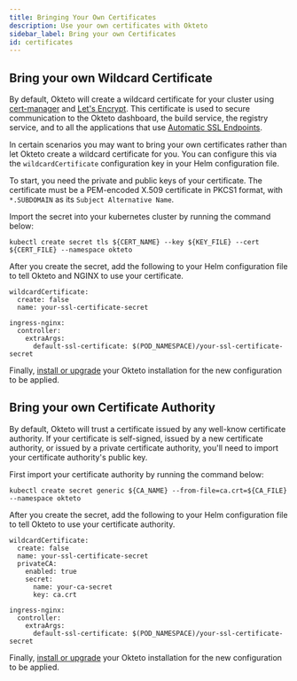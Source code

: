 ```yaml
---
title: Bringing Your Own Certificates
description: Use your own certificates with Okteto
sidebar_label: Bring your own Certificates
id: certificates
---
```


## Bring your own Wildcard Certificate

By default, Okteto will create a wildcard certificate for your cluster using [cert-manager](https://cert-manager.io/) and [Let's Encrypt](https://letsencrypt.org/). This certificate is used to secure communication to the Okteto dashboard, the build service, the registry service, and to all the applications that use  [Automatic SSL Endpoints](/docs/cloud/ssl/).

In certain scenarios you may want to bring your own certificates rather than let Okteto create a wildcard certificate for you. You can configure this via the `wildcardCertificate` configuration key in your Helm configuration file.

To start, you need the private and public keys of your certificate. The certificate must be a PEM-encoded X.509 certificate in PKCS1 format, with `*.SUBDOMAIN` as its `Subject Alternative Name`.

Import the secret into your kubernetes cluster by running the command below:

```
kubectl create secret tls ${CERT_NAME} --key ${KEY_FILE} --cert ${CERT_FILE} --namespace okteto
```

After you create the secret, add the following to your Helm configuration file to tell Okteto and NGINX to use your certificate.

```
wildcardCertificate:
  create: false
  name: your-ssl-certificate-secret

ingress-nginx:
  controller:
    extraArgs:
      default-ssl-certificate: $(POD_NAMESPACE)/your-ssl-certificate-secret
```

Finally, [install or upgrade](/docs/0.13/enterprise/install/deployment/) your Okteto installation for the new configuration to be applied.

## Bring your own Certificate Authority

By default, Okteto will trust a certificate issued by any well-know certificate authority. If your certificate is self-signed, issued by a new certificate authority, or issued by a private certificate authority, you'll need to import your certificate authority's public key.

First import your certificate authority by running the command below:

```
kubectl create secret generic ${CA_NAME} --from-file=ca.crt=${CA_FILE} --namespace okteto
```

After you create the secret, add the following to your Helm configuration file to tell Okteto to use your certificate authority.

```
wildcardCertificate:
  create: false
  name: your-ssl-certificate-secret
  privateCA:
    enabled: true
    secret:
      name: your-ca-secret
      key: ca.crt

ingress-nginx:
  controller:
    extraArgs:
      default-ssl-certificate: $(POD_NAMESPACE)/your-ssl-certificate-secret
```

Finally, [install or upgrade](/docs/0.13/enterprise/install/deployment/) your Okteto installation for the new configuration to be applied.
